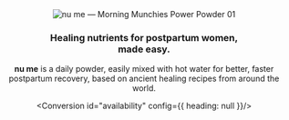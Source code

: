 
<Header/>
<Hero/>
<Callout name="Callout1" config={{ wrap: false }}>
<section>
  <img src="/images/nume-kit.png" class="nume-kit hidden--mobile" alt="nu me &mdash; Morning Munchies Power Powder 01" />
</section>
<section>

### Healing nutrients for postpartum women,<br/>made easy.

**nu me** is a daily powder, easily mixed with hot water for better, faster postpartum recovery, based on ancient healing recipes from around the world.

<Conversion id="availability" config={{ heading: null }}/>

</section>
</Callout>
<Callout name="Callout2"/>
<Callout name="Callout3"/>
<Callout name="Callout4">
  <BadgeList badges={[
    {
      id:"detox",
      label: "Debloat &amp; Detox",
      icon: '/images/icon-detox.svg',
    },
    {
      id:"joints",
      label: "Protect Joints",
      icon: '/images/icon-digestion.svg',
    },
    {
      id:"collagen",
      label: "Build Collagen",
      icon: '/images/icon-healing.svg',
    },
    {
      id:"digestion",
      label: "Easily Digest",
      icon: '/images/icon-joints.svg',
    },
    {
      id:"nutrients",
      label: "Replenish Iron &amp; Nutrients",
      icon: '/images/icon-nutrients.svg',
    },
    {
      id:"rejuvenate",
      label: "Engergize &amp; Rejuvenate",
      icon: '/images/icon-rejuvenate.svg',
    },
  ]}/>
</Callout>
<Callout name="Callout5"/>
<Callout name="Callout6"/>
<Callout name="Callout7"/>
<Callout name="Callout8">
  <Accordion
    id="tell-me-more"
    heading="Tell me more"
    items={[
      {
        id: `why-do-i-need-this`,
        heading: `Why do I need this?`,
        content: `In cultures all around the world (from Asia to Latin America and Africa), the focus during the postpartum period is all around recovering the woman through care and nutrition, because people understood that helping the mother thrive is the first step to a healthy, happy baby.
        Much of this is a lost art in today’s culture, and women have remarkable rates of postpartum depression and anxiety, feelings of isolation, and helplessness. Society prioritizes "snapping back in shape" and urging mothers to "do it all" without providing the tools or systems to properly support women.
        The act of giving birth creates a plate-sized wound in our bodies, which needs repair.  Pregnancy and birth also transition many essentials of health from the mom to the baby, leaving mothers depleted.  This healing cannot be rushed and must be done intentionally.
        nu me is on a mission to help postpartum women by bringing centuries-old, tried & true ingredients, herbs, and spices to expedite healing and promote a successful long-term recovery, targeting the internal wound and physical exertion that a woman’s body encounters through birth as well as aid in breastfeeding.  We formulated easy, convenient powders that you can prepare single-handedly with hot water to sip your way back into thriving health.`,
      },
      {
        id: `who-is-this-for`,
        heading: `Who is this for?`,
        content: `Made for all the powerful, incredible women who have given birth and want one less thing to worry (aka. their own nutrition & how to take care of themselves) about with a newborn.
        If you're giving birth soon (good luck!), this is for you - you'll thank yourself for preparing in advance when life feels all about the baby afterwards.
        If you've JUST given birth (you hero, you), this is for you - your body needs to replenish lost nutrients and energy above and beyond a regular diet.  The 4th trimester concept doesn't only apply to the baby; the first 6 weeks are absolutely critical for your recovery and journey to long term health, preventing future ailments that can range from PPD to pelvic floor issues and migraines.
        If you gave birth years ago, this is STILL for you - it's never too late to replenish and nourish our bodies.  You know that your body transformed after giving birth; this is a chance to transform it for the better.  Whether you look from a nutritional perspective (magenisum, iron, zinc, iodine, B vitamins, collagen, protein) or from an Eastern functional medicine point of view (heat, vata, energy, qi), your body can benefit from replenishing these lost essentials.`,
      },
      {
        id: `what-does-it-do`,
        heading: `What does it do?`,
        content: `TL;DR: Detoxes & depuffs. Heals & replenishes lost blood & nutrients. Rejuvenates & energizes. Prevents future long-term ailments and premature aging.
        Packed with quality, flash-frozen, powderized functional foods, Traditional Chinese Medicine herbs and Ayurvedic spices, nu me’s quintessential power powders are formulated through a deep understanding for ancient healing ingredients from around the world that have been used for thousands of years. Often, these ingredients are inaccessible or time-consuming to prepare, especially for a mother juggling a newborn. With modern food science, we’re able to tap into these ancient ingredients, combined with quality functional foods, to provide a nutrient-dense powder that can be prepared easily to promote a better recovery and long term healing for women.`,
      },
      {
        id: `when-do-i-take-it`,
        heading: `When do I take it?`,
        content: `Consider it your morning starter (to complement or replace breakfast) or an afternoon snack while grazing between feedings. nu me is designed to replace all those empty calories between meals, consumed out of exhaustion, boredom, or extreme hunger - we’ve been there!
        Take it daily (& especially those first 40 days / 6 weeks) for best results.`,
      },
      {
        id: `how-do-i-take-it`,
        heading: `How do I take it?`,
        content: `Just add hot water - as easy as making a bowl of instant oatmeal or instant coffee!  The key is to *always* use hot water (or hot broth, if you're feeling fancy that day) because the body can digest nutrients best at warmer temperatures, and you'll be replenishing the heat and qi lost during birth. `,
      },
      {
        id: `where-can-i-get-it`,
        heading: `Where can I get it?`,
        content: `Find nu me online here or inquire with your holistic care provider to see if they are part of the nu me circle! Complete list of distributors throughout the US to come!`,
      },
      {
        id: `safe-for-me-amp-baby`,
        heading: `Safe for me &amp; baby?`,
        content: `Abso-baby-lutely.
        The goal is to make sure we get your body the nutrients you uniquely need as well as the additional ones to pass onto the baby if you’re nursing. In fact, many of the active ingredients are tried & true remedies to aid in breastfeeding, used in cultures around the world for centuries on generations upon generations of mothers.`,
      },
      {
        id: `should-i-sign-up-for-early-access`,
        heading: `Should I sign up for early access?`,
        content: `We are constantly improving the formulas to meet more unique needs of our customers. Your unique story of health and birth will help us better customize the product for you.  Join our early access list to be the first to hear when we launch new products (a lot are coming!) and have your input be a part of our potential beta testers - giving us feedback on designs and flavors.`,
      },
    ]}
  />
</Callout>
<Conversion id="get-started"/>
<Footer/>
